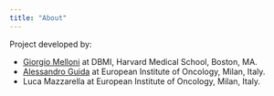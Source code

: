 ```yaml
---
title: "About"
---
```


Project developed by:

* [Giorgio Melloni](https://gmelloni.github.io) at DBMI, Harvard Medical School, Boston, MA.
* [Alessandro Guida](https://github.com/alessando-guida) at European Institute of Oncology, Milan, Italy.
* Luca Mazzarella at European Institute of Oncology, Milan, Italy.

